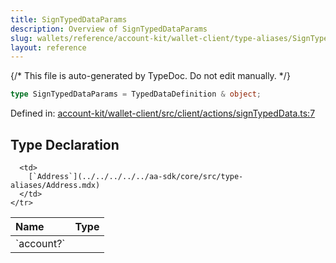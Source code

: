 ```yaml
---
title: SignTypedDataParams
description: Overview of SignTypedDataParams
slug: wallets/reference/account-kit/wallet-client/type-aliases/SignTypedDataParams
layout: reference
---
```


{/* This file is auto-generated by TypeDoc. Do not edit manually. */}

```ts
type SignTypedDataParams = TypedDataDefinition & object;
```

Defined in: [account-kit/wallet-client/src/client/actions/signTypedData.ts:7](https://github.com/alchemyplatform/aa-sdk/blob/c1a84188d03473acac2fdb49fb7cd7fdba73169b/account-kit/wallet-client/src/client/actions/signTypedData.ts#L7)

## Type Declaration

<table>
  <thead>
    <tr>
      <th align="left">Name</th>
      <th align="left">Type</th>
    </tr>
  </thead>

  <tbody>
    <tr>
      <td>
        `account?`
      </td>

      <td>
        [`Address`](../../../../../aa-sdk/core/src/type-aliases/Address.mdx)
      </td>
    </tr>

  </tbody>
</table>

